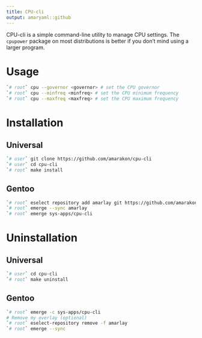 ```yaml
---
title: CPU-cli
output: amaryaml::github
---
```


CPU-cli is a simple command-line utility to manage CPU settings.
The `cpupower` package on most distributions is better if you don't mind using a larger program.

# Usage

```sh
`# root` cpu --governor <governor> # set the CPU governor
`# root` cpu --minfreq <minfreq> # set the CPU minimum frequency
`# root` cpu --maxfreq <maxfreq> # set the CPU maximum frequency
```

# Installation

## Universal

```sh
`# user` git clone https://github.com/amarakon/cpu-cli
`# user` cd cpu-cli
`# root` make install
```

## Gentoo

```sh
`# root` eselect repository add amarlay git https://github.com/amarakon/amarlay
`# root` emerge --sync amarlay
`# root` emerge sys-apps/cpu-cli
```

# Uninstallation

## Universal

```sh
`# user` cd cpu-cli
`# root` make uninstall
```

## Gentoo

```sh
`# root` emerge -c sys-apps/cpu-cli
# Remove my overlay (optional)
`# root` eselect-repository remove -f amarlay
`# root` emerge --sync
```
